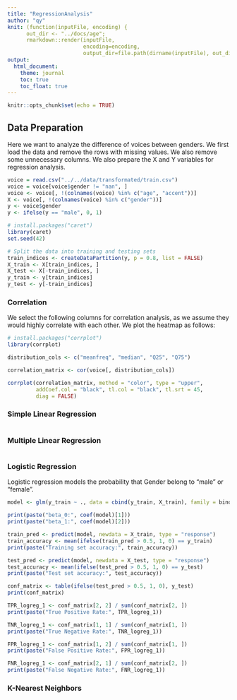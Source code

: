 ```yaml
---
title: "RegressionAnalysis"
author: "qy"
knit: (function(inputFile, encoding) {
      out_dir <- "../docs/age";
      rmarkdown::render(inputFile,
                        encoding=encoding,
                        output_dir=file.path(dirname(inputFile), out_dir))})
output:
  html_document:
    theme: journal
    toc: true
    toc_float: true
---
```


```r
knitr::opts_chunk$set(echo = TRUE)
```

## Data Preparation

Here we want to analyze the difference of voices between genders. We first load the data and remove the rows with missing values. We also remove some unnecessary columns. We also prepare the X and Y variables for regression analysis.

```r
voice = read.csv("../../data/transformated/train.csv")
voice = voice[voice$gender != "nan", ]
voice <- voice[, !(colnames(voice) %in% c("age", "accent"))]
X <- voice[, !(colnames(voice) %in% c("gender"))]
y <- voice$gender
y <- ifelse(y == "male", 0, 1)
```

```r
# install.packages("caret")
library(caret)
set.seed(42)

# Split the data into training and testing sets
train_indices <- createDataPartition(y, p = 0.8, list = FALSE)
X_train <- X[train_indices, ]
X_test <- X[-train_indices, ]
y_train <- y[train_indices]
y_test <- y[-train_indices]
```

### Correlation

We select the following columns for correlation analysis, as we assume they would highly correlate with each other. We plot the heatmap as follows:

```r
# install.packages("corrplot")
library(corrplot)

distribution_cols <- c("meanfreq", "median", "Q25", "Q75")

correlation_matrix <- cor(voice[, distribution_cols])

corrplot(correlation_matrix, method = "color", type = "upper", 
         addCoef.col = "black", tl.col = "black", tl.srt = 45,
         diag = FALSE)


```

### Simple Linear Regression
```r


```

### Multiple Linear Regression
```r

```

### Logistic Regression

Logistic regression models the probability that Gender belong to "male" or "female". 

```r
model <- glm(y_train ~ ., data = cbind(y_train, X_train), family = binomial)

print(paste("beta_0:", coef(model)[1]))
print(paste("beta_1:", coef(model)[2]))

train_pred <- predict(model, newdata = X_train, type = "response")
train_accuracy <- mean(ifelse(train_pred > 0.5, 1, 0) == y_train)
print(paste("Training set accuracy:", train_accuracy))

test_pred <- predict(model, newdata = X_test, type = "response")
test_accuracy <- mean(ifelse(test_pred > 0.5, 1, 0) == y_test)
print(paste("Test set accuracy:", test_accuracy))

conf_matrix <- table(ifelse(test_pred > 0.5, 1, 0), y_test)
print(conf_matrix)

TPR_logreg_1 <- conf_matrix[2, 2] / sum(conf_matrix[2, ])
print(paste("True Positive Rate:", TPR_logreg_1))

TNR_logreg_1 <- conf_matrix[1, 1] / sum(conf_matrix[1, ])
print(paste("True Negative Rate:", TNR_logreg_1))

FPR_logreg_1 <- conf_matrix[1, 2] / sum(conf_matrix[1, ])
print(paste("False Positive Rate:", FPR_logreg_1))

FNR_logreg_1 <- conf_matrix[2, 1] / sum(conf_matrix[2, ])
print(paste("False Negative Rate:", FNR_logreg_1))
```

### K-Nearest Neighbors
```r


```